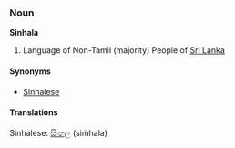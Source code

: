 ===Noun===
'''Sinhala'''

# Language of  Non-Tamil (majority) People of [[Sri Lanka]]

====Synonyms====
*[[Sinhalese]]

====Translations====
Sinhalese: [[සිංහල]] (siṁhala)